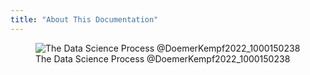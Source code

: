 ```yaml
---
title: "About This Documentation"
---
```


![The Data Science Process @DoemerKempf2022_1000150238](pics/dsprocess.svg)


